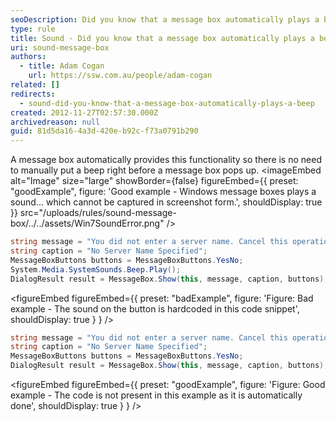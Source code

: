 ```yaml
---
seoDescription: Did you know that a message box automatically plays a beep?
type: rule
title: Sound - Did you know that a message box automatically plays a beep?
uri: sound-message-box
authors:
  - title: Adam Cogan
    url: https://ssw.com.au/people/adam-cogan
related: []
redirects:
  - sound-did-you-know-that-a-message-box-automatically-plays-a-beep
created: 2012-11-27T02:57:30.000Z
archivedreason: null
guid: 81d5da16-4a3d-420e-b92c-f73a0791b290
---
```


A message box automatically provides this functionality so there is no need to manually put a beep right before a message box pops up.
<imageEmbed
  alt="Image"
  size="large"
  showBorder={false}
  figureEmbed={{
    preset: "goodExample",
    figure: 'Good example - Windows message boxes plays a sound... which cannot be captured in screenshot form.',
    shouldDisplay: true
  }}
  src="/uploads/rules/sound-message-box/../../assets/Win7SoundError.png"
/>

```csharp
string message = "You did not enter a server name. Cancel this operation?";
string caption = "No Server Name Specified";
MessageBoxButtons buttons = MessageBoxButtons.YesNo;
System.Media.SystemSounds.Beep.Play();
DialogResult result = MessageBox.Show(this, message, caption, buttons);
```

<figureEmbed figureEmbed={{
  preset: "badExample",
  figure: 'Figure: Bad example - The sound on the button is hardcoded in this code snippet',
  shouldDisplay: true
} } />


```csharp
string message = "You did not enter a server name. Cancel this operation?";
string caption = "No Server Name Specified";
MessageBoxButtons buttons = MessageBoxButtons.YesNo;
DialogResult result = MessageBox.Show(this, message, caption, buttons);
```

<figureEmbed figureEmbed={{
  preset: "goodExample",
  figure: 'Figure: Good example - The code is not present in this example as it is automatically done',
  shouldDisplay: true
} } />
